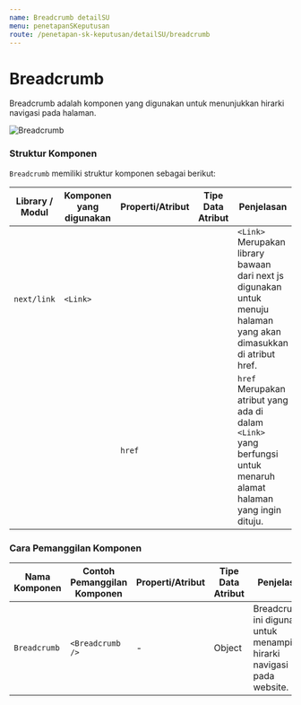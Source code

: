 ```yaml
---
name: Breadcrumb detailSU
menu: penetapanSKeputusan
route: /penetapan-sk-keputusan/detailSU/breadcrumb
---
```


# Breadcrumb

Breadcrumb adalah komponen
yang digunakan untuk menunjukkan hirarki
navigasi pada halaman.

![Breadcrumb](../../../src/img/detailSU/Breadcrumb-detailSU.png)

### Struktur Komponen

`Breadcrumb` memiliki struktur komponen sebagai berikut:

| Library / Modul | Komponen yang digunakan | Properti/Atribut | Tipe Data <br/> Atribut | Penjelasan                                                                                                                |
| --------------- | ----------------------- | ---------------- | ----------------------- | ------------------------------------------------------------------------------------------------------------------------- |
| `next/link`     | `<Link>`                |                  |                         | `<Link>` Merupakan library bawaan dari next js <br/> digunakan untuk menuju halaman yang akan dimasukkan di atribut href. |
|                 |                         | `href`           |                         | `href` Merupakan atribut yang ada di dalam `<Link>` <br/> yang berfungsi untuk menaruh alamat halaman yang ingin dituju.  |

### Cara Pemanggilan Komponen

| Nama Komponen | Contoh Pemanggilan <br/> Komponen | Properti/Atribut | Tipe Data <br/> Atribut | Penjelasan                                                                |
| ------------- | --------------------------------- | ---------------- | ----------------------- | ------------------------------------------------------------------------- |
| `Breadcrumb`  | `<Breadcrumb />`                  |        -         |         Object          | Breadcrumb ini digunakan untuk menampilkan hirarki navigasi pada website. |
